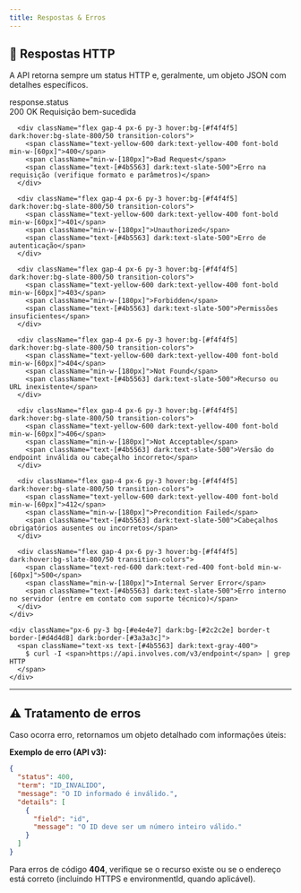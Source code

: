 ```yaml
---
title: Respostas & Erros
---
```



## 📜 Respostas HTTP

<p className="text-muted-foreground mb-6">
  A API retorna sempre um status HTTP e, geralmente, um objeto JSON com detalhes específicos.
</p>

<Card className="bg-[#f9f9fb] dark:bg-[#1e1e1e] border border-[#d4d4d8] dark:border-[#3a3a3c] rounded-xl overflow-hidden">
  <CardHeader className="bg-[#e4e4e7] dark:bg-[#2c2c2e] border-b border-[#d4d4d8] dark:border-[#3a3a3c] py-3">
    <div className="flex items-center gap-2">
      <div className="flex gap-1.5">
        <div className="w-3 h-3 rounded-full bg-red-500" />
        <div className="w-3 h-3 rounded-full bg-yellow-500" />
        <div className="w-3 h-3 rounded-full bg-green-500" />
      </div>
      <span className="text-xs text-[#4b5563] dark:text-gray-400 font-mono ml-2">
        response.status
      </span>
    </div>
  </CardHeader>
  <CardContent className="p-0 font-mono text-sm text-[#111827] dark:text-slate-300">
    <div className="divide-y divide-[#d4d4d8] dark:divide-[#3a3a3c]">
      <div className="flex gap-4 px-6 py-3 hover:bg-[#f4f4f5] dark:hover:bg-slate-800/50 transition-colors">
        <span className="text-green-600 dark:text-green-400 font-bold min-w-[60px]">200</span>
        <span className="min-w-[180px]">OK</span>
        <span className="text-[#4b5563] dark:text-slate-500">Requisição bem-sucedida</span>
      </div>

      <div className="flex gap-4 px-6 py-3 hover:bg-[#f4f4f5] dark:hover:bg-slate-800/50 transition-colors">
        <span className="text-yellow-600 dark:text-yellow-400 font-bold min-w-[60px]">400</span>
        <span className="min-w-[180px]">Bad Request</span>
        <span className="text-[#4b5563] dark:text-slate-500">Erro na requisição (verifique formato e parâmetros)</span>
      </div>

      <div className="flex gap-4 px-6 py-3 hover:bg-[#f4f4f5] dark:hover:bg-slate-800/50 transition-colors">
        <span className="text-yellow-600 dark:text-yellow-400 font-bold min-w-[60px]">401</span>
        <span className="min-w-[180px]">Unauthorized</span>
        <span className="text-[#4b5563] dark:text-slate-500">Erro de autenticação</span>
      </div>

      <div className="flex gap-4 px-6 py-3 hover:bg-[#f4f4f5] dark:hover:bg-slate-800/50 transition-colors">
        <span className="text-yellow-600 dark:text-yellow-400 font-bold min-w-[60px]">403</span>
        <span className="min-w-[180px]">Forbidden</span>
        <span className="text-[#4b5563] dark:text-slate-500">Permissões insuficientes</span>
      </div>

      <div className="flex gap-4 px-6 py-3 hover:bg-[#f4f4f5] dark:hover:bg-slate-800/50 transition-colors">
        <span className="text-yellow-600 dark:text-yellow-400 font-bold min-w-[60px]">404</span>
        <span className="min-w-[180px]">Not Found</span>
        <span className="text-[#4b5563] dark:text-slate-500">Recurso ou URL inexistente</span>
      </div>

      <div className="flex gap-4 px-6 py-3 hover:bg-[#f4f4f5] dark:hover:bg-slate-800/50 transition-colors">
        <span className="text-yellow-600 dark:text-yellow-400 font-bold min-w-[60px]">406</span>
        <span className="min-w-[180px]">Not Acceptable</span>
        <span className="text-[#4b5563] dark:text-slate-500">Versão do endpoint inválida ou cabeçalho incorreto</span>
      </div>

      <div className="flex gap-4 px-6 py-3 hover:bg-[#f4f4f5] dark:hover:bg-slate-800/50 transition-colors">
        <span className="text-yellow-600 dark:text-yellow-400 font-bold min-w-[60px]">412</span>
        <span className="min-w-[180px]">Precondition Failed</span>
        <span className="text-[#4b5563] dark:text-slate-500">Cabeçalhos obrigatórios ausentes ou incorretos</span>
      </div>

      <div className="flex gap-4 px-6 py-3 hover:bg-[#f4f4f5] dark:hover:bg-slate-800/50 transition-colors">
        <span className="text-red-600 dark:text-red-400 font-bold min-w-[60px]">500</span>
        <span className="min-w-[180px]">Internal Server Error</span>
        <span className="text-[#4b5563] dark:text-slate-500">Erro interno no servidor (entre em contato com suporte técnico)</span>
      </div>
    </div>

    <div className="px-6 py-3 bg-[#e4e4e7] dark:bg-[#2c2c2e] border-t border-[#d4d4d8] dark:border-[#3a3a3c]">
      <span className="text-xs text-[#4b5563] dark:text-gray-400">
        $ curl -I <span>https://api.involves.com/v3/endpoint</span> | grep HTTP
      </span>
    </div>

</CardContent>
</Card>

---

## ⚠️ Tratamento de erros

Caso ocorra erro, retornamos um objeto detalhado com informações úteis:

**Exemplo de erro (API v3):**

```json
{
  "status": 400,
  "term": "ID_INVALIDO",
  "message": "O ID informado é inválido.",
  "details": [
    {
      "field": "id",
      "message": "O ID deve ser um número inteiro válido."
    }
  ]
}
```

Para erros de código **404**, verifique se o recurso existe ou se o endereço está correto (incluindo HTTPS e environmentId, quando aplicável).
